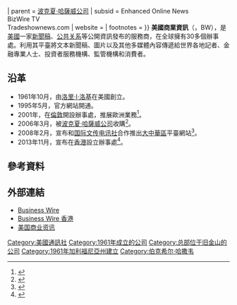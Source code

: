 {{noteTA
|1=zh-cn:伯克希尔·哈撒韦; zh-hk:巴郡·哈薩威; zh-tw:波克夏·哈薩威;
}}
{{Infobox company
| company_name=美國商業資訊
| company_name_en=Business Wire
| logo = bwlogo.png
| logo_size = 
| logo_caption = 
| type               = [[私人公司|私人公司]]
| foundation         = {{Start date and age|1961|10|2}}
| founder            = Lorry I. Lokey
| key_people         = Cathy Baron Tamraz（[[主席|主席]]兼[[CEO|CEO]]）<ref>{{Cite web |url=http://newsroom.businesswire.com/executive_committee |title=Business Wire: Executive Committee |accessdate=2017-02-16 |archive-date=2016-08-09 |archive-url=https://web.archive.org/web/20160809153104/http://newsroom.businesswire.com/executive_committee |dead-url=yes }}</ref>
| location           = {{US}}[[舊金山|舊金山]][[加利福尼亚街_(旧金山)|加利福尼亞街101號]]
| location_city      =
| location_country   = 
| locations          = 32<ref>{{Cite web |url=http://www.businesswire.com/portal/site/home/about/ |title=About Us {{!}} Business Wire |access-date=2017-02-16 |archive-date=2020-02-07 |archive-url=https://web.archive.org/web/20200207173811/https://www.businesswire.com/portal/site/home/about/ |dead-url=no }}</ref>
| parent             = [[波克夏·哈薩威公司|波克夏·哈薩威公司]]
| subsid             = Enhanced Online News<br>BizWire TV<br>Tradeshownews.com
| website       = {{url|http://www.businesswire.com}}
| footnotes  = {{as of|2016}}
}}
'''美國商業資訊'''（{{lang-en|''Business Wire''}}，BW），是[[美國|美國]]一家[[新聞稿|新聞稿]]、[[公共关系|公共关系]]等公開資訊發布的服務商，在全球擁有30多個辦事處。利用其平臺將文本新聞稿、圖片以及其他多媒體內容傳遞給世界各地記者、金融專業人士、投資者服務機構、監管機構和消費者。

== 沿革 ==
*1961年10月，由[[洛里·I·洛基|洛里·I·洛基]]在美國創立。
*1995年5月，官方網站開通。
*2001年，在[[倫敦|倫敦]]開設辦事處，推展歐洲業務<ref>{{cite web|url=http://www.prweek.com/article/108474/business-wire-launch-own-euro-office-london|first1=Holly|last1=Williams|first2=Robin|last2=Londner|title=Business Wire to launch own Euro office in London|work=PR Week|date=2001-02-23|accessdate=|archive-date=2021-04-23|archive-url=https://web.archive.org/web/20210423202648/https://www.prweek.com/article/108474/business-wire-launch-own-euro-office-london|dead-url=no}}</ref>。
*2006年3月，被[[波克夏·哈薩威公司|波克夏·哈薩威公司]]收購<ref>{{cite pressrelease |url=http://www.businesswire.com/news/home/20060301005454/en |title=Berkshire Hathaway Completes Acquisition of Business Wire |publisher=Business Wire |date=2006-03-01 |accessdate= |archive-date=2021-04-23 |archive-url=https://web.archive.org/web/20210423202614/https://www.businesswire.com/news/home/20060301005454/en |dead-url=no }}</ref>。
*2008年2月，宣布和[[国际文传电讯社|国际文传电讯社]]合作推出[[大中華區|大中華區]]平臺網站<ref>{{cite pressrelease|title=美国商业资讯联手国际文传电讯社提供对大中华市场的更多深度报道|url=http://www.businesswire.com/news/home/20080205005346/zh/|date=2008-02-05|accessdate=|agency=美国商业资讯|archiveurl=https://web.archive.org/web/20210423205950/https://www.businesswire.com/news/home/20080205005346/zh/|archivedate=2021-04-23|language=|deadurl=no}}</ref>。
*2013年11月，宣布在[[香港|香港]]設立辦事處<ref>{{cite pressrelease|title=美国商业资讯宣布在香港设立综合服务办事处|url=http://www.businesswire.com/news/home/20131103005033/zh-CN/|date=2013-11-03|accessdate=|agency=美国商业资讯|archiveurl=https://web.archive.org/web/20210423202633/https://www.businesswire.com/news/home/20131103005033/zh-CN/|archivedate=2021-04-23|language=|deadurl=no}}</ref>。

== 參考資料 ==
{{reflist|2}}

== 外部連結 ==
*[http://www.businesswire.com/ Business Wire] {{Wayback|url=http://www.businesswire.com/ |date=20120331062815 }} {{en}}
*[http://www.businesswire.hk/ Business Wire 香港] {{Wayback|url=http://www.businesswire.hk/ |date=20210327061113 }} {{zh-hk}} {{en}}
*[http://www.businesswirechina.com/ 美国商业资讯] {{Wayback|url=http://www.businesswirechina.com/ |date=20130302074940 }} {{zh-cn}} {{zh-hk}} {{en}}

{{DEFAULTSORT:Business Wire}}
[[Category:美國通訊社|Category:美國通訊社]]
[[Category:1961年成立的公司|Category:1961年成立的公司]]
[[Category:总部位于旧金山的公司|Category:总部位于旧金山的公司]]
[[Category:1961年加利福尼亞州建立|Category:1961年加利福尼亞州建立]]
[[Category:伯克希尔·哈撒韦|Category:伯克希尔·哈撒韦]]
